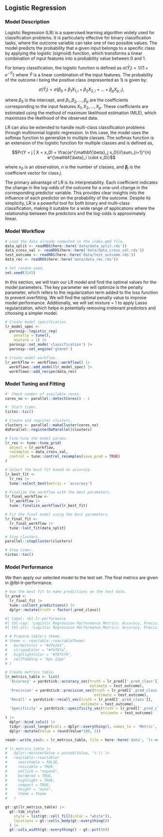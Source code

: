 ## Logistic Regression

### Model Description

Logistic Regression (LR) is a supervised learning algorithm widely used for classification problems. It is particularly effective for binary classification tasks, where the outcome variable can take one of two possible values. The model predicts the probability that a given input belongs to a specific class by applying the logistic (sigmoid) function, which transforms a linear combination of input features into a probability value between $0$ and $1$.

For binary classification, the logistic function is defined as $\sigma(\hat{Y}_i) = 1/(1 + e^{-\hat{Y}_i})$ where $\hat{Y}$ is a linear combination of the input features. The probability of the outcome $i$ being the positive class (represented as 1) is given by:

$$\sigma(\hat{Y}_i) = \sigma(\beta_0 + \beta_1 X_{1, i} + \beta_2 X_{2, i} + \ldots + \beta_p X_{p, i}),$$

where $\beta_0$ is the intercept, and $\beta_1, \beta_2, \ldots, \beta_p$ are the coefficients corresponding to the input features $X_1, X_2, \ldots, X_p$. These coefficients are estimated using the method of maximum likelihood estimation (MLE), which maximizes the likelihood of the observed data.

LR can also be extended to handle multi-class classification problems through multinomial logistic regression. In this case, the model uses the softmax function to generalize to multiple classes. The softmax function is an extension of the logistic function for multiple classes and is defined as,

$$Pr(Y = j | X = x_0) = \frac{e^{\mathbf{\beta}_j x_0}}{\sum_{i=1}^{n} e^{\mathbf{\beta}_i \cdot x_0}}$$

where $x_0$ is an observation, $n$ is the number of classes, and $\mathbf{\beta}_j$ is the coefficient vector for class $j$.

The primary advantage of LR is its interpretability. Each coefficient indicates the change in the log-odds of the outcome for a one-unit change in the corresponding predictor variable. This provides clear insights into the influence of each predictor on the probability of the outcome. Despite its simplicity, LR is a powerful tool for both binary and multi-class classification, making it suitable for a wide range of applications where the relationship between the predictors and the log-odds is approximately linear.


### Model Workflow

```r

# Load the data already computed in the index.qmd file.
data_split <- readRDS(here::here('data/data_split.rds'))
data_cross_val <- readRDS(here::here('data/data_cross_val.rds'))
test_outcome <- readRDS(here::here('data/test_outcome.rds'))
data_rec <- readRDS(here::here('data/data_rec.rds'))

# Set random seed.
set.seed(3145)

```

In this section, we will train our LR model and find the
optimal values for the model parameters. The key parameter we will optimize is
the penalty parameter, which refers to the regularization term added to the loss
function to prevent overfitting. We will find the optimal penalty value to
improve model performance. Additionally, we will set mixture = 1 to apply
Lasso regularization, which helps in potentially removing irrelevant predictors
and choosing a simpler model.


```r

# Create model specification.
lr_model_spec <-
  parsnip::logistic_reg(
    penalty = tune(),
    mixture = 1) |>
  parsnip::set_mode('classification') |>
  parsnip::set_engine('glmnet')

# Create model workflow.
lr_workflow <- workflows::workflow() |>
  workflows::add_model(lr_model_spec) |>
  workflows::add_recipe(data_rec)

```

### Model Tuning and Fitting


```r

#' Check number of available cores.
cores_no <- parallel::detectCores() - 1

#' Start timer.
tictoc::tic()

# Create and register clusters.
clusters <- parallel::makeCluster(cores_no)
doParallel::registerDoParallel(clusters)

# Fine-tune the model params.
lr_res <- tune::tune_grid(
  object = lr_workflow,
  resamples = data_cross_val,
  control = tune::control_resamples(save_pred = TRUE)
)

# Select the best fit based on accuracy.
lr_best_fit <- 
  lr_res |> 
  tune::select_best(metric = 'accuracy')

# Finalize the workflow with the best parameters.
lr_final_workflow <- 
  lr_workflow |>
  tune::finalize_workflow(lr_best_fit)

# Fit the final model using the best parameters.
lr_final_fit <- 
  lr_final_workflow |> 
  tune::last_fit(data_split)

# Stop clusters.
parallel::stopCluster(clusters)

# Stop timer.
tictoc::toc()

```

### Model Performance

We then apply our selected model to the test set. The final metrics are given in 
@tbl-lr-performance.

```r

# Use the best fit to make predictions on the test data.
lr_pred <- 
  lr_final_fit |> 
  tune::collect_predictions() |>
  dplyr::mutate(truth = factor(.pred_class))

```


```r
#| label: tbl-lr-performance
#| tbl-cap: 'Logistic Regression Performance Metrics: Accuracy, Precision, Recall, and Specificity.'
#| tbl-alt: 'Logistic Regression Performance Metrics: Accuracy, Precision, Recall, and Specificity.'

# # Prepare table's theme.
# theme <- reactable::reactableTheme(
#   borderColor = "#dfe2e5",
#   stripedColor = "#f6f8fa", 
#   highlightColor = "#f0f5f9",
#   cellPadding = "8px 12px"
# )

# Create metrics table.
lr_metrics_table <- list(
  'Accuracy' = yardstick::accuracy_vec(truth = lr_pred[['.pred_class']],
                                       estimate = test_outcome),
  'Precision' = yardstick::precision_vec(truth = lr_pred[['.pred_class']],
                                         estimate = test_outcome),
  'Recall' = yardstick::recall_vec(truth = lr_pred[['.pred_class']],
                                   estimate = test_outcome),
  'Specificity' = yardstick::specificity_vec(truth = lr_pred[['.pred_class']],
                                            estimate = test_outcome)
) |>
  dplyr::bind_cols() |>
  tidyr::pivot_longer(cols = dplyr::everything(), names_to = 'Metric', values_to = 'Value') |>
  dplyr::mutate(Value = round(Value*100, 1))

readr::write_csv(x = lr_metrics_table, file = here::here('data', 'lr-metrics.csv'))

# lr_metrics_table |>
#   dplyr::mutate(Value = paste0(Value, '%')) |>
#   reactable::reactable(
#     searchable = FALSE, 
#     resizable = TRUE,
#     onClick = "expand",
#     bordered = TRUE,
#     highlight = TRUE, 
#     compact = TRUE,
#     height = "auto",
#     theme = theme
#   )

gt::gt(lr_metrics_table) |>
  gt::tab_style(
    style = list(gt::cell_fill(color = "white")),
    locations = gt::cells_body(gt::everything())
  ) |>
  gt::cols_width(gt::everything() ~ gt::pct(50))

```